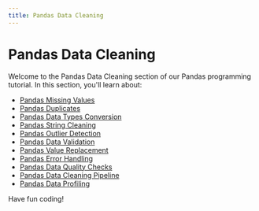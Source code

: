 ```yaml
---
title: Pandas Data Cleaning
---
```


# Pandas Data Cleaning

Welcome to the Pandas Data Cleaning section of our Pandas programming tutorial. In this section, you'll learn about:

- [Pandas Missing Values](./0-pandas-missing-values.mdx)
- [Pandas Duplicates](./1-pandas-duplicates.mdx)
- [Pandas Data Types Conversion](./2-pandas-data-types-conversion.mdx)
- [Pandas String Cleaning](./3-pandas-string-cleaning.mdx)
- [Pandas Outlier Detection](./4-pandas-outlier-detection.mdx)
- [Pandas Data Validation](./5-pandas-data-validation.mdx)
- [Pandas Value Replacement](./6-pandas-value-replacement.mdx)
- [Pandas Error Handling](./7-pandas-error-handling.mdx)
- [Pandas Data Quality Checks](./8-pandas-data-quality-checks.mdx)
- [Pandas Data Cleaning Pipeline](./9-pandas-data-cleaning-pipeline.mdx)
- [Pandas Data Profiling](./10-pandas-data-profiling.mdx)

Have fun coding!